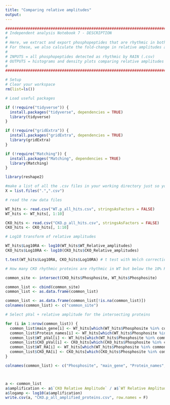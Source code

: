```yaml
---
title: "Comparing relative amplitudes"
output: 
---
```


```r
#######################################################################################################################################
# Independent analysis Notebook 7 - DESCRIPTION
#
# Here, we extract and export phosphopeptides that are rhythmic in both genotypes.
# For these, we also calculate the fold-change in relative amplitudes and export this information for plotting elsewhere. 
#
# INPUTS = all phosphopeptides detected as rhythmic by RAIN (.csv)
# OUTPUTS = histograms and density plots comparing relative amplitudes (.pdf), list of fold-changes in relative amplitudes between genotypes (.csv).
# 
#######################################################################################################################################
```

```r
# Setup
# Clear your workspace
rm(list=ls())

# Load useful packages

if (!require("tidyverse")) {
  install.packages("tidyverse", dependencies = TRUE)
  library(tidyverse)
}

if (!require("gridExtra")) {
  install.packages("gridExtra", dependencies = TRUE)
  library(gridExtra)
}

if (!require("Matching")) {
  install.packages("Matching", dependencies = TRUE)
  library(Matching)
}

library(reshape2)

#make a list of all the .csv files in your working directory just so you can see what's going on
X = list.files(".",".csv")

# read the raw data files

WT_hits <- read.csv("WT.p_all_hits.csv", stringsAsFactors = FALSE)
WT_hits <- WT_hits[, 1:10]

CKO_hits <- read.csv("CKO.p_all_hits.csv", stringsAsFactors = FALSE)
CKO_hits <- CKO_hits[, 1:10]

```


```r
# Log10 transform of relative amplitudes

WT_hits$Log10RA <- log10(WT_hits$WT_Relative_amplitudes)
CKO_hits$Log10RA <- log10(CKO_hits$CKO_Relative_amplitudes)

t.test(WT_hits$Log10RA, CKO_hits$Log10RA) # t test with Welch correction

```

```r
# How many CKO rhythmic proteins are rhythmic in WT but below the 10% RA threshold?

common_site <- intersect(CKO_hits$Phosphosite, WT_hits$Phosphosite)

common_list <- cbind(common_site)
common_list <- as.data.frame(common_list)

common_list <- as.data.frame(common_list[!is.na(common_list)])
colnames(common_list) <- c("common_site")

# Select pVal + relative amplitude for the intersecting proteins

for (i in 1:nrow(common_list)) {
  common_list$main_gene[i] <- WT_hits[which(WT_hits$Phosphosite %in% common_list$common_site[i]), 4]
  common_list$Protein_names[i] <- WT_hits[which(WT_hits$Phosphosite %in% common_list$common_site[i]), 3]
  common_list$WT_pVal[i] <- WT_hits[which(WT_hits$Phosphosite %in% common_list$common_site[i]), 6]
  common_list$CKO_pVal[i] <- CKO_hits[which(CKO_hits$Phosphosite %in% common_list$common_site[i]), 6]
  common_list$WT_RA[i] <- WT_hits[which(WT_hits$Phosphosite %in% common_list$common_site[i]), 10]
  common_list$CKO_RA[i] <- CKO_hits[which(CKO_hits$Phosphosite %in% common_list$common_site[i]), 10]
}

colnames(common_list) <- c("Phosphosite", "main_gene", "Protein_names", "WT pVal", "CKO pVal", "WT Relative Amplitude", "CKO Relative Amplitude")



a <- common_list
a$amplification <- a$`CKO Relative Amplitude` / a$`WT Relative Amplitude`
a$logamp <- log10(a$amplification)
write.csv(a, "CKO.p_all_amplified_proteins.csv", row.names = F)
```

